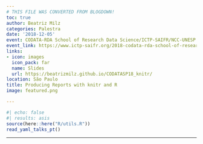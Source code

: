 ```yaml
---
# THIS FILE WAS CONVERTED FROM BLOGDOWN!
toc: true
author: Beatriz Milz
categories: Palestra
date: '2018-12-05'
event: CODATA-RDA School of Research Data Science/ICTP-SAIFR/NCC-UNESP
event_link: https://www.ictp-saifr.org/2018-codata-rda-school-of-research-data-science/
links:
- icon: images
  icon_pack: far
  name: Slides
  url: https://beatrizmilz.github.io/CODATASP18_knitr/
location: São Paulo
title: Producing Reports with knitr and R
image: featured.png

---
```


```r
#| echo: false
#| results: asis
source(here::here("R/utils.R"))
read_yaml_talks_pt()
```


---
